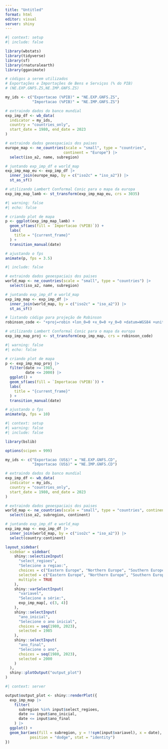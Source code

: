 ```yaml
---
title: "Untitled"
format: html
editor: visual
server: shiny
---
```


```r
#| context: setup
#| include: false

library(wbstats)
library(tidyverse)
library(sf)
library(rnaturalearth)
library(gganimate)

# códigos a serem utilizados
# Exportações e Importações de Bens e Serviços (% do PIB) 
# (NE.EXP.GNFS.ZS,NE.IMP.GNFS.ZS)

my_ids <- c("Exportacao (%PIB)" = "NE.EXP.GNFS.ZS",
            "Importacao (%PIB)" = "NE.IMP.GNFS.ZS")

# extraindo dados do banco mundial
exp_imp_df <- wb_data(
  indicator = my_ids,
  country = "countries_only",
  start_date = 1980, end_date = 2023
)

# extraindo dados geoespaciais dos paises
europe_map <- ne_countries(scale = "small", type = "countries",
                          continent = "Europe") |>
  select(iso_a2, name, subregion)

# juntando exp_imp_df e world_map
exp_imp_map_eu <- exp_imp_df |>
  inner_join(europe_map, by = c("iso2c" = "iso_a2")) |>
  st_as_sf()

# utilizando Lambert Conformal Conic para o mapa da europa
exp_imp_map_lamb <- st_transform(exp_imp_map_eu, crs = 3035)


```

```r
#| warning: false
#| echo: false

# criando plot de mapa
p <- ggplot(exp_imp_map_lamb) +
  geom_sf(aes(fill = `Importacao (%PIB)`)) +
  labs(
    title = "{current_frame}"
  ) +
  transition_manual(date)

# ajustando o fps
animate(p, fps = 3.5)

```

```r
#| include: false

# extraindo dados geoespaciais dos paises
world_map <- ne_countries(scale = "small", type = "countries") |>
  select(iso_a2, name, subregion)

# juntando exp_imp_df e world_map
exp_imp_map <- exp_imp_df |>
  inner_join(world_map, by = c("iso2c" = "iso_a2")) |>
  st_as_sf()

# listando código para projeção de Robinson
robinson_code <- "+proj=robin +lon_0=0 +x_0=0 +y_0=0 +datum=WGS84 +units=m +no_defs +type=crs"

# utilizando Lambert Conformal Conic para o mapa da europa
exp_imp_map_proj <- st_transform(exp_imp_map, crs = robinson_code)


```

```r
#| warning: false
#| echo: false

# criando plot de mapa
p <- exp_imp_map_proj |>
  filter(date >= 1985,
         date <= 2000) |>
  ggplot() +
  geom_sf(aes(fill = `Importacao (%PIB)`)) +
  labs(
    title = "{current_frame}"
  ) +
  transition_manual(date)

# ajustando o fps
animate(p, fps = 10)

```

```r
#| context: setup
#| warning: false
#| include: false

library(bslib)

options(scipen = 999)

my_ids <- c("Exportacao (US$)" = "NE.EXP.GNFS.CD",
            "Importacao (US$)" = "NE.IMP.GNFS.CD")

# extraindo dados do banco mundial
exp_imp_df <- wb_data(
  indicator = my_ids,
  country = "countries_only",
  start_date = 1980, end_date = 2023
)

# extraindo dados geoespaciais dos paises
world_map <- ne_countries(scale = "small", type = "countries", continent = "europe") |>
  select(iso_a2, subregion, continent)

# juntando exp_imp_df e world_map
exp_imp_map <- exp_imp_df |>
  inner_join(world_map, by = c("iso2c" = "iso_a2")) |>
  select(country:continent)

```

```r

layout_sidebar(
  sidebar = sidebar(
    shiny::selectizeInput(
      "select_regioes",
      "Selecione a regiao:",
      choices = c("Eastern Europe", "Northern Europe", "Southern Europe", "Western Europe"),
      selected = c("Eastern Europe", "Northern Europe", "Southern Europe", "Western Europe"),
      multiple = TRUE
    ),
    shiny::varSelectInput(
      "variavel",
      "Selecione a série:",
      exp_imp_map[, c(3, 4)]
    ),
    shiny::selectInput(
      "ano_inicial",
      "Selecione o ano inicial",
      choices = seq(1980, 2023),
      selected = 1985
    ),
    shiny::selectInput(
      "ano_final",
      "Selecione o ano",
      choices = seq(1980, 2023),
      selected = 2000
    )
  ),
  shiny::plotOutput("output_plot")
)
```

```r
#| context: server

output$output_plot <- shiny::renderPlot({
  exp_imp_map |>
    filter(
      subregion %in% input$select_regioes,
      date >= input$ano_inicial,
      date <= input$ano_final
    ) |>
  ggplot() +
  geom_bar(aes(fill = subregion, y = !!sym(input$variavel), x = date),
           position = "dodge", stat = "identity") 
})
```
